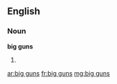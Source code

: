 ==English==
{{wikipedia|dab=Big Guns (disambiguation)|Big Guns}}
===Noun===
'''big guns'''
# {{plural of|big gun}}

[[ar:big guns]]
[[fr:big guns]]
[[mg:big guns]]